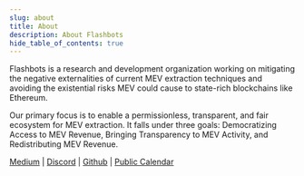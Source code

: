 ```yaml
---
slug: about
title: About
description: About Flashbots
hide_table_of_contents: true
---
```


Flashbots is a research and development organization working on mitigating the negative externalities of current MEV extraction techniques and avoiding the existential risks MEV could cause to state-rich blockchains like Ethereum.

Our primary focus is to enable a permissionless, transparent, and fair ecosystem for MEV extraction. It falls under three goals: Democratizing Access to MEV Revenue, Bringing Transparency to MEV Activity, and Redistributing MEV Revenue.

[Medium](https://medium.com/flashbots) | [Discord](https://discord.gg/7hvTycdNcK) | [Github](https://github.com/flashbots/pm) | [Public Calendar](https://bit.ly/3uJAHpo)
